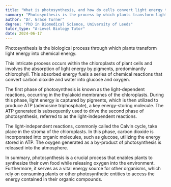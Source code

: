 ```yaml
---
title: "What is photosynthesis, and how do cells convert light energy to chemical energy?"
summary: "Photosynthesis is the process by which plants transform light energy into chemical energy, enabling them to produce food and sustain growth."
author: "Dr. Grace Turner"
degree: "PhD in Biomedical Science, University of Leeds"
tutor_type: "A-Level Biology Tutor"
date: 2024-06-17
---
```


Photosynthesis is the biological process through which plants transform light energy into chemical energy.

This intricate process occurs within the chloroplasts of plant cells and involves the absorption of light energy by pigments, predominantly chlorophyll. This absorbed energy fuels a series of chemical reactions that convert carbon dioxide and water into glucose and oxygen.

The first phase of photosynthesis is known as the light-dependent reactions, occurring in the thylakoid membranes of the chloroplasts. During this phase, light energy is captured by pigments, which is then utilized to produce ATP (adenosine triphosphate), a key energy-storing molecule. The ATP generated is subsequently used to drive the second phase of photosynthesis, referred to as the light-independent reactions.

The light-independent reactions, commonly called the Calvin cycle, take place in the stroma of the chloroplasts. In this phase, carbon dioxide is incorporated into organic molecules, such as glucose, utilizing the energy stored in ATP. The oxygen generated as a by-product of photosynthesis is released into the atmosphere.

In summary, photosynthesis is a crucial process that enables plants to synthesize their own food while releasing oxygen into the environment. Furthermore, it serves as a vital energy source for other organisms, which rely on consuming plants or other photosynthetic entities to access the energy contained in their organic compounds.
    